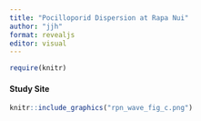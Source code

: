 ```yaml
---
title: "Pocilloporid Dispersion at Rapa Nui"
author: "jjh"
format: revealjs
editor: visual
---
```


```r
require(knitr)
```

#### Study Site

```r
knitr::include_graphics("rpn_wave_fig_c.png")
```
